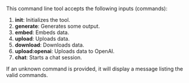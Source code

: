 This command line tool accepts the following inputs (commands):

1. **init**: Initializes the tool.
2. **generate**: Generates some output.
3. **embed**: Embeds data.
4. **upload**: Uploads data.
5. **download**: Downloads data.
6. **upload:openai**: Uploads data to OpenAI.
7. **chat**: Starts a chat session.

If an unknown command is provided, it will display a message listing the valid commands.